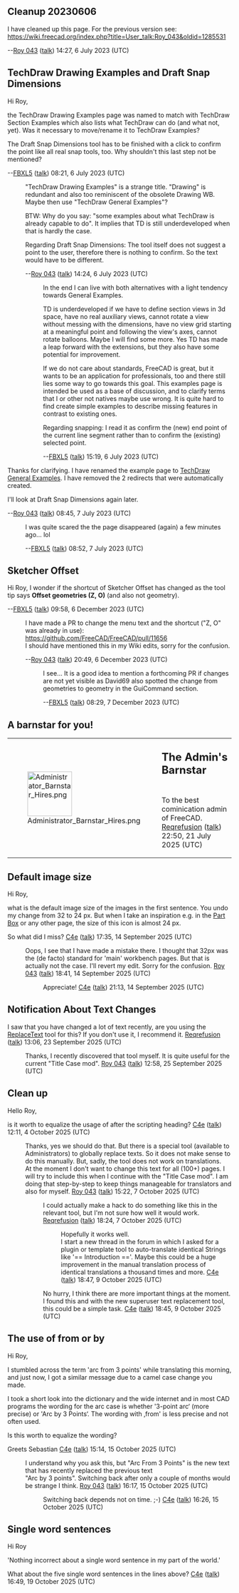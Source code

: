 == Cleanup 20230606 ==

I have cleaned up this page. For the previous version see:
https://wiki.freecad.org/index.php?title=User_talk:Roy_043&oldid=1285531

--[[User:Roy 043|Roy 043]] ([[User talk:Roy 043|talk]]) 14:27, 6 July 2023 (UTC)

== TechDraw Drawing Examples and Draft Snap Dimensions ==

Hi Roy, 

the TechDraw Drawing Examples page was named to match with TechDraw Section Examples which also lists what TechDraw can do (and what not, yet). Was it necessary to move/rename it to TechDraw Examples? 

The Draft Snap Dimensions tool has to be finished with a click to confirm the point like all real snap tools, too. Why shouldn't this last step not be mentioned?

--[[User:FBXL5|FBXL5]] ([[User talk:FBXL5|talk]]) 08:21, 6 July 2023 (UTC)

: "TechDraw Drawing Examples" is a strange title. "Drawing" is redundant and also too reminiscent of the obsolete Drawing WB. Maybe then use "TechDraw General Examples"?

: BTW: Why do you say: "some examples about what TechDraw is already capable to do". It implies that TD is still underdeveloped when that is hardly the case.

: Regarding Draft Snap Dimensions: The tool itself does not suggest a point to the user, therefore there is nothing to confirm. So the text would have to be different.

: --[[User:Roy 043|Roy 043]] ([[User talk:Roy 043|talk]]) 14:24, 6 July 2023 (UTC)

:: In the end I can live with both alternatives with a light tendency towards General Examples.

:: TD is underdeveloped if we have to define section views in 3d space, have no real auxiliary views, cannot rotate a view without messing with the dimensions, have no view grid starting at a meaningful point and following the view's axes, cannot rotate balloons. Maybe I will find some more. Yes TD has made a leap forward with the extensions, but they also have some potential for improvement.

:: If we do not care about standards, FreeCAD is great, but it wants to be an application for professionals, too and there still lies some way to go towards this goal. This examples page is intended be used as a base of discussion, and to clarify terms that I or other not natives maybe use wrong. It is quite hard to find create simple examples to describe missing features in contrast to existing ones.

:: Regarding snapping: I read it as confirm the (new) end point of the current line segment rather than to confirm the (existing) selected point.

::--[[User:FBXL5|FBXL5]] ([[User talk:FBXL5|talk]]) 15:19, 6 July 2023 (UTC)

Thanks for clarifying. I have renamed the example page to [[TechDraw_General_Examples|TechDraw General Examples]]. I have removed the 2 redirects that were automatically created.

I'll look at Draft Snap Dimensions again later.

--[[User:Roy 043|Roy 043]] ([[User talk:Roy 043|talk]]) 08:45, 7 July 2023 (UTC)

: I was quite scared the the page disappeared (again) a few minutes ago...  lol

: --[[User:FBXL5|FBXL5]] ([[User talk:FBXL5|talk]]) 08:52, 7 July 2023 (UTC)

== Sketcher Offset ==

Hi Roy, I wonder if the shortcut of Sketcher Offset has changed as the tool tip says '''Offset geometries (Z, O)''' (and also not geometry).

--[[User:FBXL5|FBXL5]] ([[User talk:FBXL5|talk]]) 09:58, 6 December 2023 (UTC)

: I have made a PR to change the menu text and the shortcut ("Z, O" was already in use):
: https://github.com/FreeCAD/FreeCAD/pull/11656
: I should have mentioned this in my Wiki edits, sorry for the confusion.

: --[[User:Roy 043|Roy 043]] ([[User talk:Roy 043|talk]]) 20:49, 6 December 2023 (UTC)

::I see... It is a good idea to mention a forthcoming PR if changes are not yet visible as David69 also spotted the change from geometries to geometry in the GuiCommand section.

::--[[User:FBXL5|FBXL5]] ([[User talk:FBXL5|talk]]) 08:29, 7 December 2023 (UTC)

== A barnstar for you! ==

{| style="background-color: #fdffe7; border: 1px solid #fceb92;"
|rowspan="2" style="vertical-align: middle; padding: 5px;" | [[File:Administrator Barnstar Hires.png|100px]]
|style="font-size: x-large; padding: 3px 3px 0 3px; height: 1.5em;" | '''The Admin's Barnstar'''
|-
|style="vertical-align: middle; padding: 3px;" | To the best cominication admin of FreeCAD. [[User:Reqrefusion|Reqrefusion]] ([[User talk:Reqrefusion|talk]]) 22:50, 21 July 2025 (UTC)
|}

== Default image size ==

Hi Roy,

what is the default image size of the images in the first sentence. You undo my change from 32 to 24 px. But when I take an inspiration e.g. in the [[Part Box]] or any other page, the size of this icon is almost 24 px.

So what did I miss? [[User:C4e|C4e]] ([[User talk:C4e|talk]]) 17:35, 14 September 2025 (UTC)

:Oops, I see that I have made a mistake there. I thought that 32px was the (de facto) standard for 'main' workbench pages. But that is actually not the case. I'll revert my edit. Sorry for the confusion. [[User:Roy 043|Roy 043]] ([[User talk:Roy 043|talk]]) 18:41, 14 September 2025 (UTC)
::Appreciate! [[User:C4e|C4e]] ([[User talk:C4e|talk]]) 21:13, 14 September 2025 (UTC)

== Notification About Text Changes ==

I saw that you have changed a lot of text recently, are you using the [[Special:ReplaceText|ReplaceText]] tool for this? If you don't use it, I recommend it. [[User:Reqrefusion|Reqrefusion]] ([[User talk:Reqrefusion|talk]]) 13:06, 23 September 2025 (UTC)

:Thanks, I recently discovered that tool myself. It is quite useful for the current "Title Case mod". [[User:Roy 043|Roy 043]] ([[User talk:Roy 043|talk]]) 12:58, 25 September 2025 (UTC)

== Clean up {{Emphasis|See also:}} ==

Hello Roy,

is it worth to equalize the usage of {{Emphasis|See also:}} after the scripting heading? [[User:C4e|C4e]] ([[User talk:C4e|talk]]) 12:11, 4 October 2025 (UTC)

:Thanks, yes we should do that. But there is a special tool (available to Administrators) to globally replace texts. So it does not make sense to do this manually. But, sadly, the tool does not work on translations.
:At the moment I don't want to change this text for all (100+) pages. I will try to include this when I continue with the "Title Case mod". I am doing that step-by-step to keep things manageable for translators and also for myself. [[User:Roy 043|Roy 043]] ([[User talk:Roy 043|talk]]) 15:22, 7 October 2025 (UTC)
::I could actually make a hack to do something like this in the relevant tool, but I'm not sure how well it would work. [[User:Reqrefusion|Reqrefusion]] ([[User talk:Reqrefusion|talk]]) 18:24, 7 October 2025 (UTC)
:::Hopefully it works well.
:::I start a new thread in the forum in which I asked for a plugin or template tool to auto-translate identical Strings like '== Introduction =='. Maybe this could be a huge improvement in the manual translation process of identical translations a thousand times and more. [[User:C4e|C4e]] ([[User talk:C4e|talk]]) 18:47, 9 October 2025 (UTC)
::No hurry, I think there are more important things at the moment. I found this and with the new superuser text replacement tool, this could be a simple task. [[User:C4e|C4e]] ([[User talk:C4e|talk]]) 18:45, 9 October 2025 (UTC)

== The use of from or by ==

Hi Roy,

I stumbled across the term 'arc from 3 points' while translating this morning, and just now, I got a similar message due to a camel case change you made.

I took a short look into the dictionary and the wide internet and in most CAD programs the wording for the arc case is whether '3-point arc‘ (more precise) or 'Arc by 3 Points‘. The wording with ‚from' is less precise and not often used.

Is this worth to equalize the wording?

Greets Sebastian [[User:C4e|C4e]] ([[User talk:C4e|talk]]) 15:14, 15 October 2025 (UTC)

:I understand why you ask this, but "Arc From 3 Points" is the new text that has recently replaced the previous text
:"Arc by 3 points". Switching back after only a couple of months would be strange I think. [[User:Roy 043|Roy 043]] ([[User talk:Roy 043|talk]]) 16:17, 15 October 2025 (UTC)
::Switching back depends not on time. ;-) [[User:C4e|C4e]] ([[User talk:C4e|talk]]) 16:26, 15 October 2025 (UTC)

== Single word sentences ==

Hi Roy

'Nothing incorrect about a single word sentence in my part of the world.'

What about the five single word sentences in the lines above? [[User:C4e|C4e]] ([[User talk:C4e|talk]]) 16:49, 19 October 2025 (UTC)